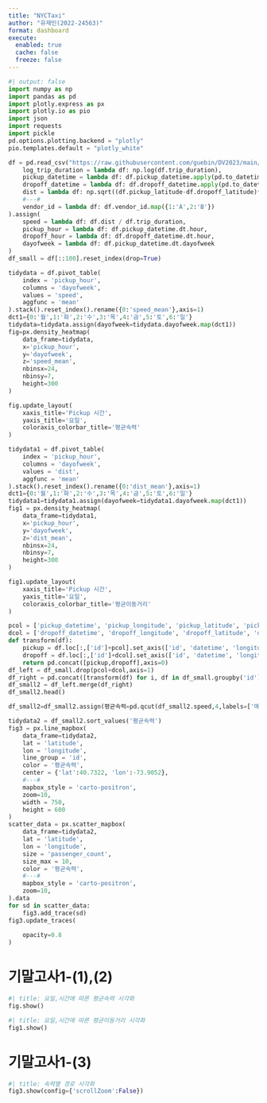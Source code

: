 ```yaml
---
title: "NYCTaxi"
author: "유재민(2022-24563)"
format: dashboard
execute: 
  enabled: true
  cache: false
  freeze: false
---
```


```python
#| output: false
import numpy as np
import pandas as pd
import plotly.express as px
import plotly.io as pio
import json
import requests
import pickle
pd.options.plotting.backend = "plotly"
pio.templates.default = "plotly_white"

df = pd.read_csv("https://raw.githubusercontent.com/guebin/DV2023/main/posts/NYCTaxi.csv").assign(
    log_trip_duration = lambda df: np.log(df.trip_duration),
    pickup_datetime = lambda df: df.pickup_datetime.apply(pd.to_datetime),
    dropoff_datetime = lambda df: df.dropoff_datetime.apply(pd.to_datetime),
    dist = lambda df: np.sqrt((df.pickup_latitude-df.dropoff_latitude)**2 + (df.pickup_longitude-df.dropoff_longitude)**2),
    #---#
    vendor_id = lambda df: df.vendor_id.map({1:'A',2:'B'})
).assign(
    speed = lambda df: df.dist / df.trip_duration,
    pickup_hour = lambda df: df.pickup_datetime.dt.hour,
    dropoff_hour = lambda df: df.dropoff_datetime.dt.hour,
    dayofweek = lambda df: df.pickup_datetime.dt.dayofweek
)
df_small = df[::100].reset_index(drop=True)

tidydata = df.pivot_table(
    index = 'pickup_hour',
    columns = 'dayofweek',
    values = 'speed',
    aggfunc = 'mean'
).stack().reset_index().rename({0:'speed_mean'},axis=1)
dct1={0:'월',1:'화',2:'수',3:'목',4:'금',5:'토',6:'일'}
tidydata=tidydata.assign(dayofweek=tidydata.dayofweek.map(dct1))
fig=px.density_heatmap(
    data_frame=tidydata,
    x='pickup_hour',
    y='dayofweek',
    z='speed_mean',
    nbinsx=24,
    nbinsy=7,
    height=300
)

fig.update_layout(
    xaxis_title='Pickup 시간',
    yaxis_title='요일',
    coloraxis_colorbar_title='평균속력'
)

tidydata1 = df.pivot_table(
    index = 'pickup_hour',
    columns = 'dayofweek',
    values = 'dist',
    aggfunc = 'mean'
).stack().reset_index().rename({0:'dist_mean'},axis=1)
dct1={0:'월',1:'화',2:'수',3:'목',4:'금',5:'토',6:'일'}
tidydata1=tidydata1.assign(dayofweek=tidydata1.dayofweek.map(dct1))
fig1 = px.density_heatmap(
    data_frame=tidydata1,
    x='pickup_hour',
    y='dayofweek',
    z='dist_mean',
    nbinsx=24,
    nbinsy=7,
    height=300
)

fig1.update_layout(
    xaxis_title='Pickup 시간',
    yaxis_title='요일',
    coloraxis_colorbar_title='평균이동거리'
)

pcol = ['pickup_datetime', 'pickup_longitude', 'pickup_latitude', 'pickup_hour']
dcol = ['dropoff_datetime', 'dropoff_longitude', 'dropoff_latitude', 'dropoff_hour']
def transform(df):
    pickup = df.loc[:,['id']+pcol].set_axis(['id', 'datetime', 'longitude', 'latitude', 'hour'],axis=1).assign(type = 'pickup')
    dropoff = df.loc[:,['id']+dcol].set_axis(['id', 'datetime', 'longitude', 'latitude', 'hour'],axis=1).assign(type = 'dropoff')
    return pd.concat([pickup,dropoff],axis=0)
df_left = df_small.drop(pcol+dcol,axis=1)
df_right = pd.concat([transform(df) for i, df in df_small.groupby('id')]).reset_index(drop=True)
df_small2 = df_left.merge(df_right)
df_small2.head()

df_small2=df_small2.assign(평균속력=pd.qcut(df_small2.speed,4,labels=['매우느림','조금느림','조금빠름','매우빠름']))

tidydata2 = df_small2.sort_values('평균속력')
fig3 = px.line_mapbox(
    data_frame=tidydata2,
    lat = 'latitude',
    lon = 'longitude',
    line_group = 'id',
    color = '평균속력',
    center = {'lat':40.7322, 'lon':-73.9052},
    #---#
    mapbox_style = 'carto-positron',
    zoom=10,
    width = 750,
    height = 600    
)
scatter_data = px.scatter_mapbox(
    data_frame=tidydata2,
    lat = 'latitude',
    lon = 'longitude',
    size = 'passenger_count',
    size_max = 10,
    color = '평균속력',
    #---#
    mapbox_style = 'carto-positron',
    zoom=10,   
).data 
for sd in scatter_data: 
    fig3.add_trace(sd)
fig3.update_traces(
    
    opacity=0.8
)
```

# 기말고사1-(1),(2)

```python
#| title: 요일,시간에 따른 평균속력 시각화        
fig.show()
```

```python
#| title: 요일,시간에 따른 평균이동거리 시각화        
fig1.show()
```

# 기말고사1-(3)

```python
#| title: 속력별 경로 시각화
fig3.show(config={'scrollZoom':False})
```